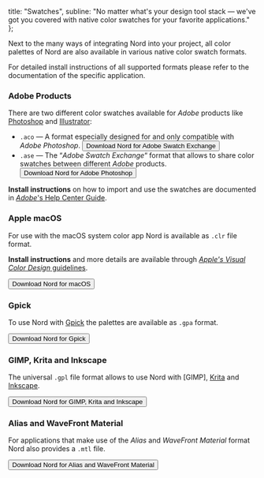 

  title: "Swatches",
  subline:
    "No matter what's your design tool stack — we've got you covered with native color swatches for your favorite applications."
};

<ShrinkedWidth value={25}>

<SpaceBox mTop={4} mBottom={4}>
  <ColorSwatches />
</SpaceBox>

</ShrinkedWidth>

<ShrinkedWidth>

<WIPNotice />

Next to the many ways of <Link to={ROUTE_DOCS_USAGE}>integrating Nord into your project</Link>, all <Link to={ROUTE_DOCS_COLOR_AND_PALETTES}>color palettes of Nord</Link> are also available in various native color swatch formats.

For detailed install instructions of all supported formats please refer to the documentation of the specific application.

### Adobe Products

There are two different color swatches available for _Adobe_ products like [Photoshop][] and [Illustrator][]:

- `.aco` — A format especially designed for and only compatible with _Adobe Photoshop_.
  <SpaceBox mTop={2} mBottom={2}>
    <Button href="https://raw.githubusercontent.com/arcticicestudio/nord/develop/src/swatches/nord.ase">
      Download Nord for Adobe Swatch Exchange
    </Button>
  </SpaceBox>
- `.ase` — The “_Adobe Swatch Exchange_“ format that allows to share color swatches between different _Adobe_ products.
  <SpaceBox mTop={2} mBottom={2}>
    <Button href="https://raw.githubusercontent.com/arcticicestudio/nord/develop/src/swatches/nord.aco">
      Download Nord for Adobe Photoshop
    </Button>
  </SpaceBox>

**Install instructions** on how to import and use the swatches are documented in [_Adobe_'s Help Center Guide][illustrator-help-swatches].

### Apple macOS

For use with the macOS system color app Nord is available as `.clr` file format.

**Install instructions** and more details are available through [_Apple's Visual Color Design_ guidelines][apple-dev-design-color].

<Button href="https://raw.githubusercontent.com/arcticicestudio/nord/develop/src/swatches/nord.clr">
  Download Nord for macOS
</Button>

### Gpick

To use Nord with [Gpick][] the palettes are available as `.gpa` format.

<Button href="https://raw.githubusercontent.com/arcticicestudio/nord/develop/src/swatches/nord.gpa">
  Download Nord for Gpick
</Button>

### GIMP, Krita and Inkscape

The universal `.gpl` file format allows to use Nord with [GIMP], [Krita] and [Inkscape].

<Button href="https://raw.githubusercontent.com/arcticicestudio/nord/develop/src/swatches/nord.gpl">
  Download Nord for GIMP, Krita and Inkscape
</Button>

### Alias and WaveFront Material

For applications that make use of the _Alias_ and _WaveFront Material_ format Nord also provides a `.mtl` file.

<Button href="https://raw.githubusercontent.com/arcticicestudio/nord/develop/src/swatches/nord.mtl">
  Download Nord for Alias and WaveFront Material
</Button>

</ShrinkedWidth>

[apple-dev-design-color]: https://developer.apple.com/design/human-interface-guidelines/macos/visual-design/color
[gimp-doc-color-palette]: https://docs.gimp.org/en/gimp-concepts-palettes.html
[gpick]: http://gpick.org
[illustrator-help-swatches]: https://helpx.adobe.com/illustrator/using/using-creating-swatches.html
[illustrator]: https://www.adobe.com/products/illustrator
[inkscape-wiki-color-palette]: http://wiki.inkscape.org/wiki/index.php/ColorPalette
[inkscape]: https://inkscape.org
[krita-doc-color-palette]: https://docs.krita.org/Palette
[krita]: https://krita.org
[photoshop]: http://adobe.com/products/photoshop
